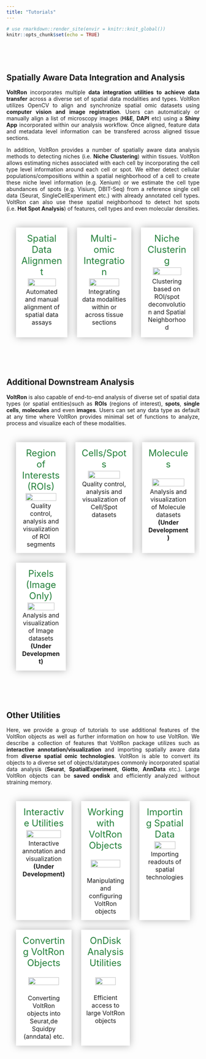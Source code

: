 ```yaml
---
title: "Tutorials"
---
```


<style>
.title{
  display: none;
}
body {
  text-align: justify
}
table, th, td, tr{
  empty-cells:hide;
  border-spacing: 25px;
  border-collapse: separate;
}
td{
  filter:drop-shadow(0 0 10px rgba(0,0,0,0.3));
  padding: 10px;
  background:white;
  text-align:center;
  width:33%;
  vertical-align: text-top;
}
td:hover, td:active{
  filter:drop-shadow(0 0 10px rgba(0,0,0,0.3));
  transform: scale(1.02);
  cursor: pointer;
}
.main-container {
  max-width: 1200px;
  margin-left: auto;
  margin-right: auto;
}
p.tutorial {
  text-decoration: none!important;
  font-size: 1.5em;
  color: #23803A;
  margin: 3%
}
</style>

```r
# use rmarkdown::render_site(envir = knitr::knit_global())
knitr::opts_chunk$set(echo = TRUE)
```

<br>
<!-- <br> -->

<!-- ## Spatial Data Analysis with VoltRon -->

<br>

## Spatially Aware Data Integration and Analysis

**VoltRon** incorporates multiple **data integration utilities to achieve data transfer** across a diverse set of spatial data modalities and types. VoltRon utilizes OpenCV to align and synchronize spatial omic datasets using **computer vision and image registration**. Users can automaticaly or manually align a list of microscopy images (**H&E**, **DAPI** etc) using a **Shiny App** incorporated within our analysis workflow. Once aligned, feature data and metadata level information can be transfered across aligned tissue sections. 

In addition, VoltRon provides a number of spatially aware data analysis methods to detecting niches (i.e. **Niche Clustering**) within tissues. VoltRon allows estimating niches associated with each cell by incorporating the cell type level information around each cell or spot. We either detect cellular populations/compositions within a spatial neighborhood of a cell to create these niche level information (e.g. Xenium) or we estimate the cell type abundances of spots (e.g. Visium, DBIT-Seq) from a reference single cell data (Seurat, SingleCellExperiment etc.) with already annotated cell types. VoltRon can also use these spatial neighborhood to detect hot spots (i.e. **Hot Spot Analysis**) of features, cell types and even molecular densities.

<table>
<tbody>
  <tr>
   <td onclick="location.href='registration.html';"> 
      <p class ="tutorial"> Spatial Data Alignment </p>
      <img width="80%" height="80%" src="https://bimsbstatic.mdc-berlin.de/landthaler/VoltRon/Package/images/registration.png" class="center">
      <p style = "margin: 3%"> Automated and manual alignment of spatial data assays</p>
   </td>
   <td onclick="location.href='multiomic.html';">
      <p class ="tutorial"> Multi-omic Integration </p>
      <img width="80%" height="80%" src="https://bimsbstatic.mdc-berlin.de/landthaler/VoltRon/Package/images/multiomic.png" class="center">
      <p style = "margin: 3%"> Integrating data modalities within or across tissue sections </p>
   </td>
   <td onclick="location.href='deconvolution.html';"> 
      <p class ="tutorial"> Niche Clustering </p>
      <img width="80%" height="80%" src="https://bimsbstatic.mdc-berlin.de/landthaler/VoltRon/Package/images/deconvolution.png" class="center">
      <p style = "margin: 5%"> Clustering based on ROI/spot deconvolution and Spatial Neighborhood </p>
   </td>
  </tr>
</tbody>
</table>

<br>
<br>

## Additional Downstream Analysis

**VoltRon** is also capable of end-to-end analysis of diverse set of spatial data types (or spatial entities)such as **ROIs** (regions of interest), **spots**, **single cells**,  **molecules** and even **images**. Users can set any data type as default at any time where VoltRon provides minimal set of functions to analyze, process and visualize each of these modalities. 

<table>
<tbody>
  <tr>
   <td onclick="location.href='roianalysis.html';"> 
      <p class ="tutorial"> Region of Interests (ROIs) </p>
      <img width="85%" height="85%" src="https://bimsbstatic.mdc-berlin.de/landthaler/VoltRon/Package/images/GeoMx.png" class="center">
      <p style = "margin: 3%"> Quality control, analysis and visualization of ROI segments </p>
   </td>
   <td onclick="location.href='spotanalysis.html';"> 
      <p class ="tutorial"> Cells/Spots </p>
      <img width="80%" height="80%" src="https://bimsbstatic.mdc-berlin.de/landthaler/VoltRon/Package/images/spotanalysis.png" class="center">
      <p style = "margin: 3%"> Quality control, analysis and visualization of Cell/Spot datasets </p>
   </td>
      <td onclick="location.href='moleculeanalysis.html';"> 
      <p class ="tutorial"> Molecules </p>
      <br>
      <img width="85%" height="85%" src="https://bimsbstatic.mdc-berlin.de/landthaler/VoltRon/Package/images/molecule_visualize.png" class="center">
      <br>
      <p style = "margin: 3%"> Analysis and visualization of Molecule datasets <br> <strong> (Under Development) </strong> </p>
   </td>
  </tr>
  <tr>
     <td onclick="location.href='pixelanalysis.html';"> 
      <p class ="tutorial"> Pixels (Image Only) </p>
      <img width="80%" height="80%" src="https://bimsbstatic.mdc-berlin.de/landthaler/VoltRon/Package/images/tissue_lowres_image_grid.png" class="center">
      <p style = "margin: 3%"> Analysis and visualization of Image datasets <br> <strong> (Under Development) </strong> </p>
   </td>
   <td>
   </td>
   <td>
   </td>
  </tr>
</tbody>
</table>

<br>
<br>

##  Other Utilities

Here, we provide a group of tutorials to use additional features of the VoltRon objects as well as further information on how to use VoltRon. We describe a collection of features that VoltRon package utilizes such as **interactive annotation/visualization** and importing spatially aware data from **diverse spatial omic technologies**. VoltRon is able to convert its objects to a diverse set of objects/datatypes commonly incorporated spatial data analysis (**Seurat**, **SpatialExperiment**, **Giotto**, **AnnData** etc.). Large VoltRon objects can be **saved ondisk** and efficiently analyzed without straining memory.

<table>
<tbody>
  <tr>
   <td onclick="location.href='interactive.html';"> 
      <p class ="tutorial"> Interactive Utilities </p>
      <img width="85%" height="85%" src="https://bimsbstatic.mdc-berlin.de/landthaler/VoltRon/Package/images/interactiveannotation.png" class="center">
      <p style = "margin: 3%"> Interactive annotation and visualization  <br>  <strong> (Under Development) </strong> </p>
   </td>
   <td onclick="location.href='voltronobjects.html';"> 
      <p class ="tutorial"> Working with VoltRon Objects </p>
      <br>
      <img width="85%" height="85%" src="https://bimsbstatic.mdc-berlin.de/landthaler/VoltRon/Package/images/voltronobjects.png" class="center">
      <br>
      <br>
      <p style = "margin: 3%"> Manipulating and configuring VoltRon objects </p>
   </td>
   <td onclick="location.href='importingdata.html';"> 
      <p class ="tutorial"> Importing Spatial Data </p>
      <img width="70%" height="70%" src="https://bimsbstatic.mdc-berlin.de/landthaler/VoltRon/Package/images/technologies.png" class="center">
      <p style = "margin: 3%"> Importing readouts of spatial technologies <br> </p>
   </td>
  </tr>
  <tr>
    <td onclick="location.href='conversion.html';"> 
      <p class ="tutorial"> Converting VoltRon Objects </p>
      <br>
      <img width="80%" height="80%" src="https://bimsbstatic.mdc-berlin.de/landthaler/VoltRon/Package/images/conversion.png" class="center">
      <br>
      <br>
      <p style = "margin: 3%"> Converting VoltRon objects into Seurat,de Squidpy (anndata) etc. </strong></p>
   </td>
   <td onclick="location.href='ondisk.html';"> 
      <p class ="tutorial"> OnDisk Analysis Utilities </p>
      <br>
      <img width="70%" height="70%" src="https://bimsbstatic.mdc-berlin.de/landthaler/VoltRon/Package/images/ondisk.png" class="center">
      <br>
      <br>
      <p style = "margin: 3%"> Efficient access to large VoltRon objects </strong></p>
   </td>
  </tr>
</tbody>
</table>

<br>
